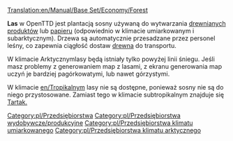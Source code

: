 [[Translation:en/Manual/Base Set/Economy/Forest]]

{{pl/Przedsiębiorstwa|name=Las
|image=Forest(industry).png
|caption=Umiarkowany
|image2=Snowforest.png
|caption2=Arktyczny
|climates=[[en/Umarkowany]], [[en/Arktyczny]]
|accepts=Nic
|produces=[[pl/Manual/Base Set/Economy/Drewno|Drewno]]
}}
'''Las''' w OpenTTD jest plantacją sosny używaną do wytwarzania [[pl/Manual/Base Set/Economy/Towary|drewnianych produktów]] lub [[pl/Manual/Base Set/Economy/Papier|papieru]] (odpowiednio w klimacie umiarkowanym i subarktycznym). Drzewa są automatycznie przesadzane przez personel leśny, co zapewnia ciągłość dostaw [[pl/Manual/Base Set/Economy/Drewno|drewna]] do transportu.

W klimacie Arktycznymlasy będą istniały tylko powyżej linii śniegu. Jeśli masz problemy z generowaniem map z lasami, z ekranu generowania map uczyń je bardziej pagórkowatymi, lub nawet górzystymi.

W klimacie [[en/Tropikalny]]m lasy nie są dostępne, ponieważ sosny nie są do niego przystosowane. Zamiast tego w klimacie subtropikalnym znajduje się [[en/Tartak (tropikalny/Pl)|Tartak.]]

{{pl/Navbox Industries}}

[[Category:pl/Przedsiębiorstwa]]
[[Category:pl/Przedsiębiorstwa wydobywcze/produkcyjne]]
[[Category:pl/Przedsiębiorstwa klimatu umiarkowanego]]
[[Category:pl/Przedsiębiorstwa klimatu arktycznego]]